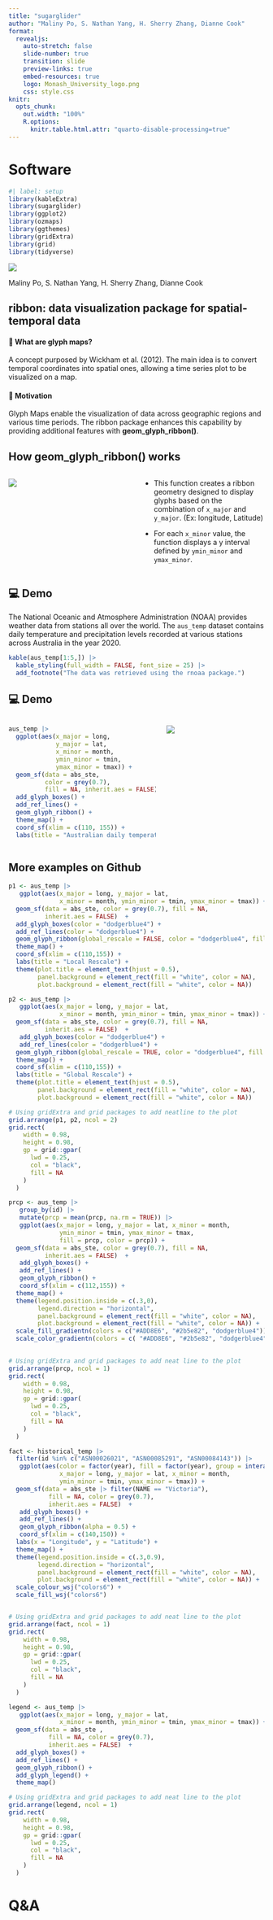 ```yaml
---
title: "sugarglider"
author: "Maliny Po, S. Nathan Yang, H. Sherry Zhang, Dianne Cook"
format:
  revealjs: 
    auto-stretch: false
    slide-number: true
    transition: slide
    preview-links: true
    embed-resources: true
    logo: Monash_University_logo.png
    css: style.css
knitr: 
  opts_chunk: 
    out.width: "100%"
    R.options:
      knitr.table.html.attr: "quarto-disable-processing=true"
---
```


# Software 

```r
#| label: setup
library(kableExtra)
library(sugarglider)
library(ggplot2)
library(ozmaps)
library(ggthemes)
library(gridExtra)
library(grid)
library(tidyverse)
```


![](figures/gsoc2017.png){fig-align="center"}
 
:::{.r-stack}
Maliny Po, S. Nathan Yang, H. Sherry Zhang, Dianne Cook
::: 

## ribbon: data visualization package for spatial-temporal data

#### 🤔 What are glyph maps? 

A concept purposed by Wickham et al. (2012). The main idea is to convert temporal coordinates into spatial ones, allowing a time series plot to be visualized on a map.

#### 💪 Motivation

Glyph Maps enable the visualization of data across geographic regions and various time periods. The ribbon package enhances this capability by providing additional features with **geom_glyph_ribbon()**.

## How **geom_glyph_ribbon()** works

::: {.columns}

::: {.column width="50%"}


![](figures/usage.png)
:::

::: {.column width="50%"}

- This function creates a ribbon geometry designed to display glyphs based on the combination of `x_major` and `y_major`. (Ex: longitude, Latitude)

- For each `x_minor` value, the function displays a y interval defined by `ymin_minor` and `ymax_minor`.

:::

:::

## 💻 Demo

The National Oceanic and Atmosphere Administration (NOAA) provides weather data from stations all over the world. The `aus_temp` dataset contains daily temperature and precipitation levels recorded at various stations across Australia in the year 2020.

```r
kable(aus_temp[1:5,]) |> 
  kable_styling(full_width = FALSE, font_size = 25) |>
  add_footnote("The data was retrieved using the rnoaa package.")
```

## 💻 Demo

::: {.columns}

::: {.column width="60%"}
```r

aus_temp |>
  ggplot(aes(x_major = long,
             y_major = lat, 
             x_minor = month,
             ymin_minor = tmin,
             ymax_minor = tmax)) +
  geom_sf(data = abs_ste,
          color = grey(0.7),
          fill = NA, inherit.aes = FALSE) +
  add_glyph_boxes() +      
  add_ref_lines() +         
  geom_glyph_ribbon() +     
  theme_map() +
  coord_sf(xlim = c(110, 155)) +
  labs(title = "Australian daily temperature, 2020")
```

:::

::: {.column width="40%"}
![](figures/demo.png)
:::

:::

## More examples on Github

:::{layout-ncol="2"}

```r
p1 <- aus_temp |>
   ggplot(aes(x_major = long, y_major = lat,
              x_minor = month, ymin_minor = tmin, ymax_minor = tmax)) +
  geom_sf(data = abs_ste, color = grey(0.7), fill = NA,
          inherit.aes = FALSE)  +
  add_glyph_boxes(color = "dodgerblue4") +
  add_ref_lines(color = "dodgerblue4") +
  geom_glyph_ribbon(global_rescale = FALSE, color = "dodgerblue4", fill = "dodgerblue4") +
  theme_map() +
  coord_sf(xlim = c(110,155)) +
  labs(title = "Local Rescale") +
  theme(plot.title = element_text(hjust = 0.5),
        panel.background = element_rect(fill = "white", color = NA),
        plot.background = element_rect(fill = "white", color = NA))

p2 <- aus_temp |>
   ggplot(aes(x_major = long, y_major = lat,
              x_minor = month, ymin_minor = tmin, ymax_minor = tmax)) +
  geom_sf(data = abs_ste, color = grey(0.7), fill = NA,
          inherit.aes = FALSE)  +
   add_glyph_boxes(color = "dodgerblue4") +
   add_ref_lines(color = "dodgerblue4") +
  geom_glyph_ribbon(global_rescale = TRUE, color = "dodgerblue4", fill = "dodgerblue4") +
  theme_map() +
  coord_sf(xlim = c(110,155)) +
  labs(title = "Global Rescale") +
  theme(plot.title = element_text(hjust = 0.5),
        panel.background = element_rect(fill = "white", color = NA),
        plot.background = element_rect(fill = "white", color = NA))

# Using gridExtra and grid packages to add neatline to the plot
grid.arrange(p1, p2, ncol = 2) 
grid.rect(
    width = 0.98,
    height = 0.98,
    gp = grid::gpar(
      lwd = 0.25,
      col = "black",
      fill = NA
    )
  )


```


```r
prcp <- aus_temp |>
   group_by(id) |>
   mutate(prcp = mean(prcp, na.rm = TRUE)) |>
   ggplot(aes(x_major = long, y_major = lat, x_minor = month,
              ymin_minor = tmin, ymax_minor = tmax,
              fill = prcp, color = prcp)) +
  geom_sf(data = abs_ste, color = grey(0.7), fill = NA,
          inherit.aes = FALSE)  +
   add_glyph_boxes() +
   add_ref_lines() +
   geom_glyph_ribbon() +
   coord_sf(xlim = c(112,155)) +
  theme_map() +
  theme(legend.position.inside = c(.3,0), 
        legend.direction = "horizontal",
        panel.background = element_rect(fill = "white", color = NA),
        plot.background = element_rect(fill = "white", color = NA)) +
  scale_fill_gradientn(colors = c("#ADD8E6", "#2b5e82", "dodgerblue4")) +
  scale_color_gradientn(colors = c( "#ADD8E6", "#2b5e82", "dodgerblue4")) 
  

# Using gridExtra and grid packages to add neat line to the plot
grid.arrange(prcp, ncol = 1) 
grid.rect(
    width = 0.98,
    height = 0.98,
    gp = grid::gpar(
      lwd = 0.25,
      col = "black",
      fill = NA
    )
  )
```

```r
fact <- historical_temp |>
  filter(id %in% c("ASN00026021", "ASN00085291", "ASN00084143")) |>
   ggplot(aes(color = factor(year), fill = factor(year), group = interaction(year,id),
              x_major = long, y_major = lat, x_minor = month, 
              ymin_minor = tmin, ymax_minor = tmax)) +
  geom_sf(data = abs_ste |> filter(NAME == "Victoria"),
           fill = NA, color = grey(0.7),
           inherit.aes = FALSE)  +
   add_glyph_boxes() +
   add_ref_lines() +
   geom_glyph_ribbon(alpha = 0.5) +
   coord_sf(xlim = c(140,150)) +
  labs(x = "Longitude", y = "Latitude") +
  theme_map() +
  theme(legend.position.inside = c(.3,0.9), 
        legend.direction = "horizontal",
        panel.background = element_rect(fill = "white", color = NA),
        plot.background = element_rect(fill = "white", color = NA)) +
  scale_colour_wsj("colors6") +
  scale_fill_wsj("colors6")


# Using gridExtra and grid packages to add neat line to the plot
grid.arrange(fact, ncol = 1) 
grid.rect(
    width = 0.98,
    height = 0.98,
    gp = grid::gpar(
      lwd = 0.25,
      col = "black",
      fill = NA
    )
  )
```

```r
legend <- aus_temp |>
   ggplot(aes(x_major = long, y_major = lat,
              x_minor = month, ymin_minor = tmin, ymax_minor = tmax)) +
  geom_sf(data = abs_ste ,
           fill = NA, color = grey(0.7),
           inherit.aes = FALSE)  +
  add_glyph_boxes() +
  add_ref_lines() +
  geom_glyph_ribbon() + 
  add_glyph_legend() + 
  theme_map() 

# Using gridExtra and grid packages to add neat line to the plot
grid.arrange(legend, ncol = 1) 
grid.rect(
    width = 0.98,
    height = 0.98,
    gp = grid::gpar(
      lwd = 0.25,
      col = "black",
      fill = NA
    )
  )
```
:::

# Q&A




